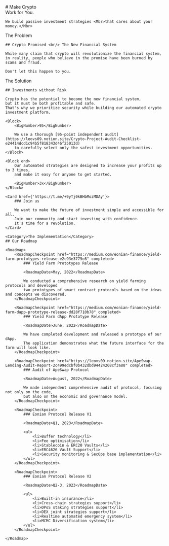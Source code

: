 
<Hero>
    # Make Crypto <br/> Work <Mbr>for You.</Mbr>

    We build passive investment strategies <Mbr>that cares about your money.</Mbr>

</Hero>

<Problem>
    <Category>The Problem</Category>

    ## Crypto Promised <br/> The New Financial System

    While many claim that crypto will revolutionize the financial system,
    in reality, people who believe in the promise have been burned by scams and fraud.

    Don't let this happen to you.

</Problem>

<Solution>
    <Category>The Solution</Category>

    ## Investments without Risk

    Crypto has the potential to become the new financial system,
    but it must be both profitable and safe.
    That's why we prioritize security while building our automated crypto investment platform.

    <Block>
        <BigNumber>95</BigNumber>

        We use a thorough [95-point independent audit](https://leovs09.notion.site/Crypto-Project-Audit-Checklist-e24414dcd1c94b5f818343d46f25013d)
        to carefully select only the safest investment opportunities.
    </Block>

    <Block end>
        Our automated strategies are designed to increase your profits up to 3 times,
        and make it easy for anyone to get started.

        <BigNumber>3x</BigNumber>
    </Block>

    <Card href={'https://t.me/+9yTj0kBHbMozMDAy'}>
        ### Join us

        We want to make the future of investment simple and accessible for all.
        Join our community and start investing with confidence.
        It's time for a revolution.
    </Card>

</Solution>

<RoadmapContainer>

    <Category>The Implementation</Category>
    ## Our Roadmap

    <Roadmap>
        <RoadmapCheckpoint href="https://medium.com/eonian-finance/yield-farm-prototypes-release-e2c93e3775e8" completed>
            ### Yield Farm Prototypes Release

            <RoadmapDate>May, 2022</RoadmapDate>

            We conducted a comprehensive research on yield farming protocols and developed
            two prototypes of smart contract protocols based on the ideas and concepts we discovered.
        </RoadmapCheckpoint>
        
        <RoadmapCheckpoint href="https://medium.com/eonian-finance/yield-farm-dapp-prototype-release-dd28f710b78" completed>
            ### Yield Farm dApp Prototype Release

            <RoadmapDate>June, 2022</RoadmapDate>

            We have completed development and released a prototype of our dApp.
            The application demonstrates what the future interface for the farm will look like.
        </RoadmapCheckpoint>
        
        <RoadmapCheckpoint href="https://leovs09.notion.site/ApeSwap-Lending-Audit-Report-2c499edcbf0b432dbd94424268cf3a88" completed>
            ### Audit of ApeSwap Protocol

            <RoadmapDate>August, 2022</RoadmapDate>

            We made independent comprehensive audit of protocol, focusing not only on the code,
            but also on the economic and governance model. 
        </RoadmapCheckpoint>
        
        <RoadmapCheckpoint>
            ### Eonian Protocol Release V1

            <RoadmapDate>Q1, 2023</RoadmapDate>

            <ul>
                <li>Buffer technology</li>
                <li>Fee optimisation</li>
                <li>Stablecoin & ERC20 Vaults</li>
                <li>ERC4626 Vault Support</li>
                <li>Security monitoring & SecOps base implementation</li>
            </ul>
        </RoadmapCheckpoint>

        <RoadmapCheckpoint>
            ### Eonian Protocol Release V2

            <RoadmapDate>Q2-3, 2023</RoadmapDate>

            <ul>
                <li>Built-in insurance</li>
                <li>Cross-chain strategies support</li>
                <li>DPoS staking strategies support</li>
                <li>DEX joint strategies support</li>
                <li>Realtime automated emergency system</li>
                <li>MCMC Diversification system</li>
            </ul>
        </RoadmapCheckpoint>

    </Roadmap>

</RoadmapContainer>